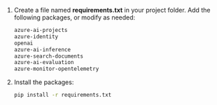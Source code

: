 1. Create a file named **requirements.txt** in your project folder. Add the following packages, or modify as needed:

    ```txt
    azure-ai-projects 
    azure-identity 
    openai 
    azure-ai-inference 
    azure-search-documents 
    azure-ai-evaluation 
    azure-monitor-opentelemetry
    ```
    
1. Install the packages:

    ```bash
    pip install -r requirements.txt
    ```
